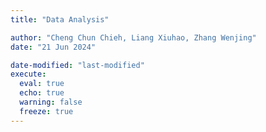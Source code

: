 ```yaml
---
title: "Data Analysis"

author: "Cheng Chun Chieh, Liang Xiuhao, Zhang Wenjing" 
date: "21 Jun 2024" 

date-modified: "last-modified" 
execute:   
  eval: true   
  echo: true   
  warning: false   
  freeze: true 
---
```

